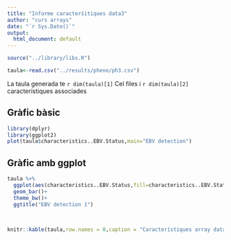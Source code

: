 ```yaml
---
title: "Informe caracterśitiques data3"
author: "curs arrays"
date: "`r Sys.Date()`"
output:
  html_document: default
---
```


```r
source("../library/libs.R")
```


```r
taula<-read.csv("../results/pheno/ph3.csv")


```

La taula generada te `r dim(taula)[1] ` Cel files i `r dim(taula)[2] ` característiques associades

## Gràfic bàsic

```r
library(dplyr)
library(ggplot2)
plot(taula$characteristics..EBV.Status,main="EBV detection")

```

## Gràfic amb ggplot
```r
taula %>%
  ggplot(aes(characteristics..EBV.Status,fill=characteristics..EBV.Status)) +
  geom_bar()+
  theme_bw()+
  ggtitle("EBV detection 1")
  
  

```

```r
knitr::kable(taula,row.names = 0,caption = "Característiques array data3")

```


